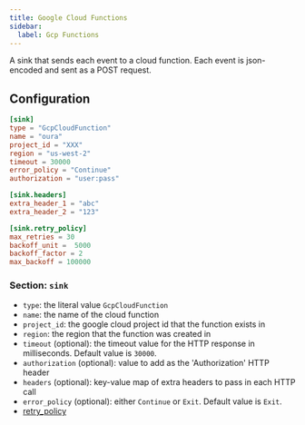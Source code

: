 ```yaml
---
title: Google Cloud Functions
sidebar:
  label: Gcp Functions
---
```


A sink that sends each event to a cloud function. Each event is json-encoded and sent as a POST request.

## Configuration

```toml
[sink]
type = "GcpCloudFunction"
name = "oura"
project_id = "XXX"
region = "us-west-2"
timeout = 30000
error_policy = "Continue"
authorization = "user:pass"

[sink.headers]
extra_header_1 = "abc"
extra_header_2 = "123"

[sink.retry_policy]
max_retries = 30
backoff_unit =  5000
backoff_factor = 2
max_backoff = 100000
```

### Section: `sink`

- `type`: the literal value `GcpCloudFunction`
- `name`: the name of the cloud function
- `project_id`: the google cloud project id that the function exists in
- `region`: the region that the function was created in
- `timeout` (optional): the timeout value for the HTTP response in milliseconds. Default value is `30000`.
- `authorization` (optional): value to add as the 'Authorization' HTTP header
- `headers` (optional): key-value map of extra headers to pass in each HTTP call
- `error_policy` (optional): either `Continue` or `Exit`. Default value is `Exit`.
- [retry_policy](/oura/v1/advanced/retry_policy)
